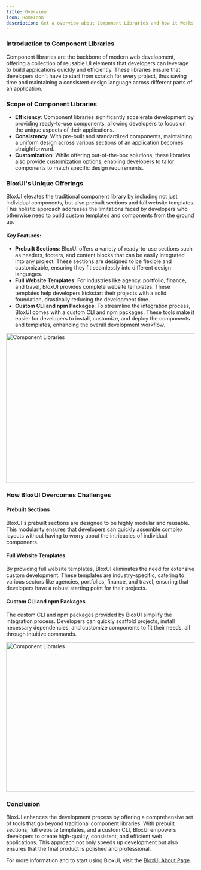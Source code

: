 ```yaml
---
title: Overview
icon: HomeIcon
description: Get a overview about Component Libraries and how it Works
---
```



### Introduction to Component Libraries
Component libraries are the backbone of modern web development, offering a collection of reusable UI elements that developers can leverage to build applications quickly and efficiently. These libraries ensure that developers don't have to start from scratch for every project, thus saving time and maintaining a consistent design language across different parts of an application.

<Ytvideo />

### Scope of Component Libraries
- **Efficiency**: Component libraries significantly accelerate development by providing ready-to-use components, allowing developers to focus on the unique aspects of their applications.
- **Consistency**: With pre-built and standardized components, maintaining a uniform design across various sections of an application becomes straightforward.
- **Customization**: While offering out-of-the-box solutions, these libraries also provide customization options, enabling developers to tailor components to match specific design requirements.

### BloxUI's Unique Offerings
BloxUI elevates the traditional component library by including not just individual components, but also prebuilt sections and full website templates. This holistic approach addresses the limitations faced by developers who otherwise need to build custom templates and components from the ground up.

#### Key Features:
- **Prebuilt Sections**: BloxUI offers a variety of ready-to-use sections such as headers, footers, and content blocks that can be easily integrated into any project. These sections are designed to be flexible and customizable, ensuring they fit seamlessly into different design languages.
- **Full Website Templates**: For industries like agency, portfolio, finance, and travel, BloxUI provides complete website templates. These templates help developers kickstart their projects with a solid foundation, drastically reducing the development time.
- **Custom CLI and npm Packages**: To streamline the integration process, BloxUI comes with a custom CLI and npm packages. These tools make it easier for developers to install, customize, and deploy the components and templates, enhancing the overall development workflow.

<img src="https://via.placeholder.com/800x400" width="800" height="400" alt="Component Libraries" />

### How BloxUI Overcomes Challenges
#### Prebuilt Sections
BloxUI's prebuilt sections are designed to be highly modular and reusable. This modularity ensures that developers can quickly assemble complex layouts without having to worry about the intricacies of individual components.

#### Full Website Templates
By providing full website templates, BloxUI eliminates the need for extensive custom development. These templates are industry-specific, catering to various sectors like agencies, portfolios, finance, and travel, ensuring that developers have a robust starting point for their projects.

#### Custom CLI and npm Packages
The custom CLI and npm packages provided by BloxUI simplify the integration process. Developers can quickly scaffold projects, install necessary dependencies, and customize components to fit their needs, all through intuitive commands.

<img src="https://via.placeholder.com/800x400" width="800" height="400" alt="Component Libraries" />

### Conclusion
BloxUI enhances the development process by offering a comprehensive set of tools that go beyond traditional component libraries. With prebuilt sections, full website templates, and a custom CLI, BloxUI empowers developers to create high-quality, consistent, and efficient web applications. This approach not only speeds up development but also ensures that the final product is polished and professional.

For more information and to start using BloxUI, visit the [BloxUI About Page](https://uiblox.vercel.app/about).

